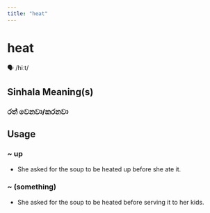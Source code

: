 ```yaml
---
title: "heat"
---
```


# heat

🗣️ /hiːt/

## Sinhala Meaning(s)

### රත් වෙනවා/කරනවා

## Usage

### ~ up

- She asked for the soup to be heated up before she ate it.


### ~ (something)

- She asked for the soup to be heated before serving it to her kids. 


